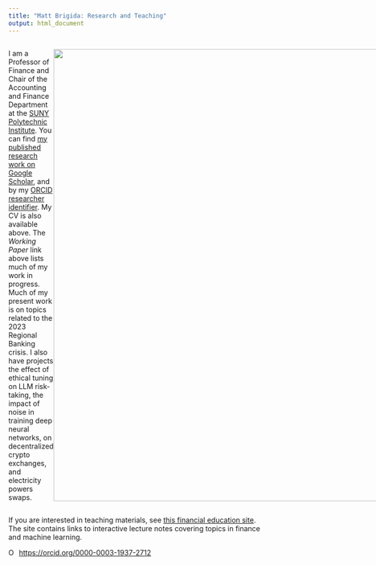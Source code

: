 ```yaml
---
title: "Matt Brigida: Research and Teaching"
output: html_document
---
```



<style>
.flex-container {
    display: flex;
    justify-content: space-around;
}
</style>

<div class="flex-container">

I am a Professor of Finance and Chair of the Accounting and Finance Department at the [SUNY Polytechnic Institute](https://sunypoly.edu/).   You can find [my published research work on Google Scholar](https://scholar.google.com/citations?user=CvW8NYUAAAAJ&hl=en), and by my [ORCID researcher identifier](https://orcid.org/0000-0003-1937-2712).  My CV is also available above.  The *Working Paper* link above lists much of my work in progress.  Much of my present work is on topics related to the 2023 Regional Banking crisis. I also have projects the effect of ethical tuning on LLM risk-taking, the impact of noise in training deep neural networks,  on decentralized crypto exchanges, and electricity powers swaps.

<img style="display: block; margin: auto;" src="./various/pic_front_chalkboard.JPG" width="900">

</div>

If you are interested in teaching materials, see [this financial education site](https://financial-education.github.io).  The site contains links to interactive lecture notes covering topics in finance and machine learning.

<div itemscope itemtype="https://schema.org/Person"><a itemprop="sameAs" content="https://orcid.org/0000-0003-1937-2712" href="https://orcid.org/0000-0003-1937-2712" target="orcid.widget" rel="me noopener noreferrer" style="vertical-align:top;"><img src="https://orcid.org/sites/default/files/images/orcid_16x16.png" style="width:1em;margin-right:.5em;" alt="ORCID iD icon">https://orcid.org/0000-0003-1937-2712</a></div>
